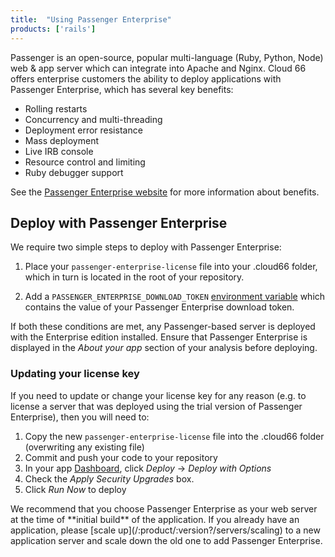 ```yaml
---
title:  "Using Passenger Enterprise"
products: ['rails']
---
```


Passenger is an open-source, popular multi-language (Ruby, Python, Node) web & app server which can integrate into Apache and Nginx. Cloud 66 offers enterprise customers the ability to deploy applications with Passenger Enterprise, which has several key benefits:

- Rolling restarts
- Concurrency and multi-threading
- Deployment error resistance
- Mass deployment
- Live IRB console
- Resource control and limiting
- Ruby debugger support

See the [Passenger Enterprise website](https://www.phusionpassenger.com/enterprise) for more information about benefits.

## Deploy with Passenger Enterprise
We require two simple steps to deploy with Passenger Enterprise:

1. Place your `passenger-enterprise-license` file into your .cloud66 folder, which in turn is located in the root of your repository.

2. Add a `PASSENGER_ENTERPRISE_DOWNLOAD_TOKEN` [environment variable](/:product/:version?/build-and-config/env-vars) which contains the value of your Passenger Enterprise download token.

If both these conditions are met, any Passenger-based server is deployed with the Enterprise edition installed. Ensure that Passenger Enterprise is displayed in the _About your app_ section of your analysis before deploying.

### Updating your license key

If you need to update or change your license key for any reason (e.g. to license a server that was deployed using the trial version of Passenger Enterprise), then you will need to:

1. Copy the new `passenger-enterprise-license` file into the .cloud66 folder (overwriting any existing file) 
2. Commit and push your code to your repository
3. In your app [Dashboard](https://app.cloud66.com/), click *Deploy* &rarr; *Deploy with Options* 
4. Check the *Apply Security Upgrades* box.
5. Click *Run Now* to deploy


<Callout type="info" title="Only install Enterprise on new servers">
We recommend that you choose Passenger Enterprise as your web server at the time of **initial build** of the application. If you already have an application, please [scale up](/:product/:version?/servers/scaling) to a new application server and scale down the old one to add Passenger Enterprise.
</Callout>